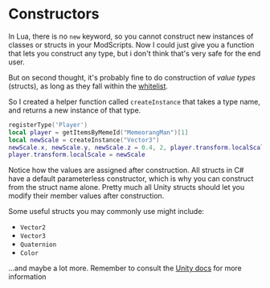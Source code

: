 
# Constructors

In Lua, there is no `new` keyword, so you cannot construct new instances of classes or structs in your ModScripts. Now I could just give you a function that lets you construct any type, but i don't think that's very safe for the end user.

But on second thought, it's probably fine to do construction of _value types_ (structs), as long as they fall within the [whitelist](/docs/guides/types#whitelist).

So I created a helper function called `createInstance` that takes a type name, and returns a new instance of that type.

```lua {3}
registerType('Player')
local player = getItemsByMemeId("MemeorangMan")[1]
local newScale = createInstance("Vector3")
newScale.x, newScale.y, newScale.z = 0.4, 2, player.transform.localScale.z
player.transform.localScale = newScale
```

Notice how the values are assigned after construction. All structs in C# have a default parameterless constructor, which is why you can construct from the struct name alone. Pretty much all Unity structs should let you modify their member values after construction.

Some useful structs you may commonly use might include:

- `Vector2`
- `Vector3`
- `Quaternion`
- `Color`

...and maybe a lot more. Remember to consult the [Unity docs](https://docs.unity.com/) for more information
